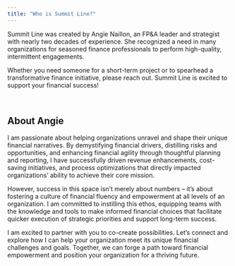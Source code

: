 ```yaml
---
title: "Who is Summit Line?"
---
```


Summit Line was created by Angie Naillon, an FP&A leader and strategist with nearly two decades of experience. She recognized a need in many organizations for seasoned finance professionals to perform high-quality, intermittent engagements.  

Whether you need someone for a short-term project or to spearhead a transformative finance initiative, please reach out. Summit Line is excited to support your financial success!

<br>

## About Angie

I am passionate about helping organizations unravel and shape their unique financial narratives. By demystifying financial drivers, distilling risks and opportunities, and enhancing financial agility through thoughtful planning and reporting, I have successfully driven revenue enhancements, cost-saving initiatives, and process optimizations that directly impacted organizations’ ability to achieve their core mission.

However, success in this space isn’t merely about numbers -- it's about fostering a culture of financial fluency and empowerment at all levels of an organization. I am committed to instilling this ethos, equipping teams with the knowledge and tools to make informed financial choices that facilitate quicker execution of strategic priorities and support long-term success.

I am excited to partner with you to co-create possibilities. Let's connect and explore how I can help your organization meet its unique financial challenges and goals. Together, we can forge a path toward financial empowerment and position your organization for a thriving future.